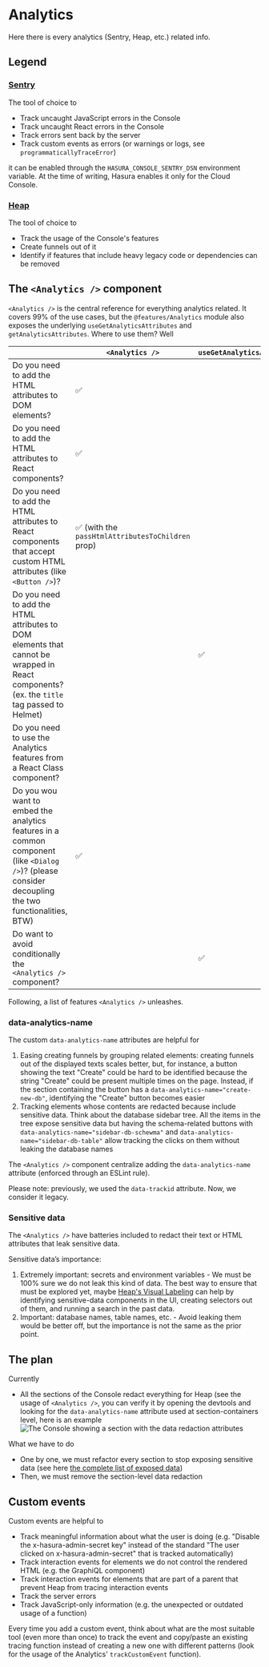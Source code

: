 
<Meta title="Dev/Analytics" />

# Analytics

Here there is every analytics (Sentry, Heap, etc.) related info.

## Legend

### [Sentry](https://sentry.io/)

The tool of choice to

- Track uncaught JavaScript errors in the Console
- Track uncaught React errors in the Console
- Track errors sent back by the server
- Track custom events as errors (or warnings or logs, see `programmaticallyTraceError`)

it can be enabled through the `HASURA_CONSOLE_SENTRY_DSN` environment variable. At the time of writing, Hasura enables it only for the Cloud Console.

### [Heap](https://heap.io/)

The tool of choice to

- Track the usage of the Console's features
- Create funnels out of it
- Identify if features that include heavy legacy code or dependencies can be removed

## The `<Analytics />` component

`<Analytics />` is the central reference for everything analytics related. It covers 99% of the use cases, but the `@features/Analytics` module also exposes the underlying `useGetAnalyticsAttributes` and `getAnalyticsAttributes`. Where to use them? Well

|                                                                                                                                                      | `<Analytics />`                                   | `useGetAnalyticsAttributes` | `getAnalyticsAttributes` |
| ---------------------------------------------------------------------------------------------------------------------------------------------------- | ------------------------------------------------- | --------------------------- | ------------------------ |
| Do you need to add the HTML attributes to DOM elements?                                                                                              | ✅                                                |                             |                          |
| Do you need to add the HTML attributes to React components?                                                                                          | ✅                                                |                             |                          |
| Do you need to add the HTML attributes to React components that accept custom HTML attributes (like `<Button />`)?                                   | ✅ (with the `passHtmlAttributesToChildren` prop) |                             |                          |
| Do you need to add the HTML attributes to DOM elements that cannot be wrapped in React components? (ex. the `title` tag passed to Helmet)            |                                                   | ✅                          |                          |
| Do you need to use the Analytics features from a React Class component?                                                                              |                                                   |                             | ✅                       |
| Do you wou want to embed the analytics features in a common component (like `<Dialog />`)? (please consider decoupling the two functionalities, BTW) | ✅                                                |                             |                          |
| Do want to avoid conditionally the `<Analytics />` component?                                                                                        |                                                   | ✅                          |                          |

Following, a list of features `<Analytics />` unleashes.

### data-analytics-name

The custom `data-analytics-name` attributes are helpful for

1. Easing creating funnels by grouping related elements: creating funnels out of the displayed texts scales better, but, for instance, a button showing the text "Create" could be hard to be identified because the string "Create" could be present multiple times on the page. Instead, if the section containing the button has a `data-analytics-name="create-new-db"`, identifying the "Create" button becomes easier
2. Tracking elements whose contents are redacted because include sensitive data. Think about the database sidebar tree. All the items in the tree expose sensitive data but having the schema-related buttons with `data-analytics-name="sidebar-db-schewma"` and `data-analytics-name="sidebar-db-table"` allow tracking the clicks on them without leaking the database names

The `<Analytics />` component centralize adding the `data-analytics-name` attribute (enforced through an ESLint rule).

Please note: previously, we used the `data-trackid` attribute. Now, we consider it legacy.

### Sensitive data

The `<Analytics />` have batteries included to redact their text or HTML attributes that leak sensitive data.

Sensitive data’s importance:

1. Extremely important: secrets and environment variables - We must be 100% sure we do not leak this kind of data. The best way to ensure that must be explored yet, maybe [Heap's Visual Labeling](https://help.heap.io/definitions/visual-labeling/define-events-with-visual-labeling-web/) can help by identifying sensitive-data components in the UI, creating selectors out of them, and running a search in the past data.
2. Important: database names, table names, etc. - Avoid leaking them would be better off, but the importance is not the same as the prior point.

## The plan

Currently

- All the sections of the Console redact everything for Heap (see the usage of `<Analytics />`, you can verify it by opening the devtools and looking for the `data-analytics-name` attribute used at section-containers level, here is an example ![The Console showing a section with the data redaction attributes](./images/storybook-assets/analytics/section-data-redaction.jpg 'Data redaction at the section level')

What we have to do

- One by one, we must refactor every section to stop exposing sensitive data (see here [the complete list of exposed data](https://docs.google.com/document/d/1bVXpz0p1k2os7lmvSuwDzQDUoYwGQ9thOyckcuI6Hgk))
- Then, we must remove the section-level data redaction

## Custom events

Custom events are helpful to

- Track meaningful information about what the user is doing (e.g. "Disable the x-hasura-admin-secret key" instead of the standard "The user clicked on x-hasura-admin-secret" that is tracked automatically)
- Track interaction events for elements we do not control the rendered HTML (e.g. the GraphiQL component)
- Track interaction events for elements that are part of a parent that prevent Heap from tracing interaction events
- Track the server errors
- Track JavaScript-only information (e.g. the unexpected or outdated usage of a function)

Every time you add a custom event, think about what are the most suitable tool (even more than once) to track the event and copy/paste an existing tracing function instead of creating a new one with different patterns (look for the usage of the Analytics' `trackCustomEvent` function).
